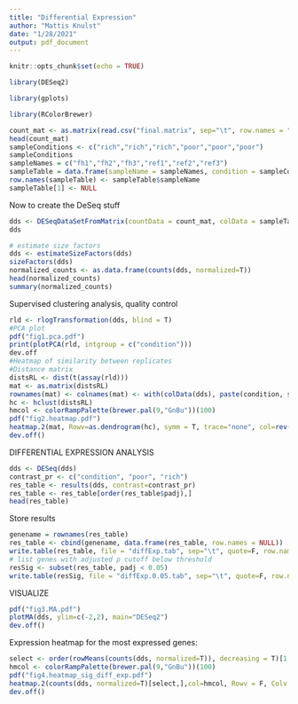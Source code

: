 ```yaml
---
title: "Differential Expression"
author: "Mattis Knulst"
date: "1/28/2021"
output: pdf_document
---
```


```r
knitr::opts_chunk$set(echo = TRUE)

library(DESeq2)

library(gplots)

library(RColorBrewer)
```


```r
count_mat <- as.matrix(read.csv("final.matrix", sep="\t", row.names = "gene_id"))
head(count_mat)
sampleConditions <- c("rich","rich","rich","poor","poor","poor")
sampleConditions
sampleNames = c("fh1","fh2","fh3","ref1","ref2","ref3")
sampleTable = data.frame(sampleName = sampleNames, condition = sampleConditions)
row.names(sampleTable) <- sampleTable$sampleName
sampleTable[1] <- NULL
```
Now to create the DeSeq stuff
```r
dds <- DESeqDataSetFromMatrix(countData = count_mat, colData = sampleTable, design = ~ condition)
dds
```

```r
# estimate size factors
dds <- estimateSizeFactors(dds)
sizeFactors(dds)
normalized_counts <- as.data.frame(counts(dds, normalized=T))
head(normalized_counts)
summary(normalized_counts)
```
Supervised clustering analysis, quality control
```r
rld <- rlogTransformation(dds, blind = T)
#PCA plot
pdf("fig1.pca.pdf")
print(plotPCA(rld, intgroup = c("condition")))
dev.off
#Heatmap of similarity between replicates
#Distance matrix
distsRL <- dist(t(assay(rld)))
mat <- as.matrix(distsRL)
rownames(mat) <- colnames(mat) <- with(colData(dds), paste(condition, sampleNames, sep=" : "))
hc <- hclust(distsRL)
hmcol <- colorRampPalette(brewer.pal(9,"GnBu"))(100)
pdf("fig2.heatmap.pdf")
heatmap.2(mat, Rowv=as.dendrogram(hc), symm = T, trace="none", col=rev(hmcol), margin=c(13,13))
dev.off()

```
DIFFERENTIAL EXPRESSION ANALYSIS
```r
dds <- DESeq(dds)
contrast_pr <- c("condition", "poor", "rich")
res_table <- results(dds, contrast=contrast_pr)
res_table <- res_table[order(res_table$padj),]
head(res_table)
```
Store results
```r
genename = rownames(res_table)
res_table <- cbind(genename, data.frame(res_table, row.names = NULL))
write.table(res_table, file = "diffExp.tab", sep="\t", quote=F, row.names = F)
# list genes with adjusted p cutoff below threshold
resSig <- subset(res_table, padj < 0.05)
write.table(resSig, file = "diffExp.0.05.tab", sep="\t", quote=F, row.names = F)
```
VISUALIZE
```r
pdf("fig3.MA.pdf")
plotMA(dds, ylim=c(-2,2), main="DESeq2")
dev.off()
```
Expression heatmap for the most expressed genes:
```r
select <- order(rowMeans(counts(dds, normalized=T)), decreasing = T)[1:30]
hmcol <- colorRampPalette(brewer.pal(9,"GnBu"))(100)
pdf("fig4.heatmap_sig_diff_exp.pdf")
heatmap.2(counts(dds, normalized=T)[select,],col=hmcol, Rowv = F, Colv = F, scale = "none", dendrogram = "none", trace = "none")
dev.off()
```

